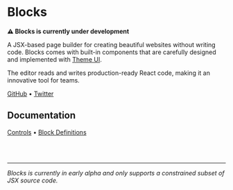 
# Blocks

**⚠️ Blocks is currently under development**

A JSX-based page builder for creating beautiful websites without writing
code. Blocks comes with built-in components that are carefully designed
and implemented with [Theme UI](https://theme-ui.com).

The editor reads and writes production-ready React code, making it an
innovative tool for teams.

[GitHub](https://github.com/blocks) • [Twitter](https://twitter.com/blocks_ui)

<div style={{ display: 'none' }}>

## Documentation

[Controls](/docs/controls) • [Block Definitions](/docs/definitions/block)

<br /><br />

---


_Blocks is currently in early alpha and only supports a constrained
subset of JSX source code._

</div>
